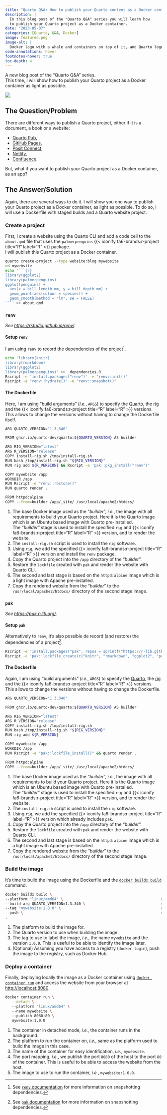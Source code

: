 ```yaml
---
title: "Quarto Q&A: How to publish your Quarto content as a Docker container?"
description: |
  In this blog post of the "Quarto Q&A" series you will learn how
  to publish your Quarto project as a Docker container.
date: "2023-05-07"
categories: [Quarto, Q&A, Docker]
image: featured.png
image-alt: |
  Docker logo with a whale and containers on top of it, and Quarto logo with text inside the whale.
code-annotations: hover
footnotes-hover: true
toc-depth: 4
---
```


A new blog post of the "Quarto Q&A" series.  
This time, I will show how to publish your Quarto project as a Docker container as light as possible.

![](featured.png){fig-alt="Docker logo with a whale and containers on top of it, and Quarto logo with text inside the whale." fig-align="center"}

## The Question/Problem

There are different ways to publish a Quarto project, either if it is a document, a book or a website:

- [Quarto Pub](https://quarto.org/docs/publishing/quarto-pub.html),
- [GitHub Pages](https://quarto.org/docs/publishing/github-pages.html),
- [Posit Connect](https://quarto.org/docs/publishing/rstudio-connect.html),
- [Netlify](https://quarto.org/docs/publishing/netlify.html),
- [Confluence](https://quarto.org/docs/publishing/confluence.html).

But, what if you want to publish your Quarto project as a Docker container, as an app?

## The Answer/Solution

Again, there are several ways to do it.
I will show you one way to publish your Quarto project as a Docker container, as light as possible.
To do so, I will use a Dockerfile with staged builds and a Quarto website project.

### Create a project

First, I create a website using the Quarto CLI and add a code cell to the `about.qmd` file that uses the `palmerpenguins` {{< iconify fa6-brands:r-project title="R" label="R" >}} package.  
I will publish this Quarto project as a Docker container.

```bash
quarto create-project --type website:blog mywebsite
cd mywebsite
echo '```{r}
library(ggplot2)
library(palmerpenguins)
ggplot(penguins) +
  aes(x = bill_length_mm, y = bill_depth_mm) +
  geom_point(aes(colour = species)) +
  geom_smooth(method = "lm", se = FALSE)
```' >> about.qmd
```

### `renv`

_See <https://rstudio.github.io/renv/>._

#### Setup `renv`

I am using `renv` to record the dependencies of the project[^renv-deps].  

[^renv-deps]: See [`renv` documentation](https://rstudio.github.io/renv/articles/renv.html#snapshotting-dependencies) for more information on snapshotting dependencies.

```bash
echo 'library(knitr)
library(rmarkdown)
library(ggplot2)
library(palmerpenguins)' >> _dependencies.R
Rscript -e 'install.packages("renv")' -e "renv::init()"
Rscript -e "renv::hydrate()" -e "renv::snapshot()"
```

#### The Dockerfile

Here, I am using "build arguments" (_i.e._, `ARGS`) to specify the [Quarto](https://quarto.org/), the [rig](https://github.com/r-lib/rig) and the {{< iconify fa6-brands:r-project title="R" label="R" >}} versions.  
This allows to change the versions without having to change the Dockerfile itself.

```bash
ARG QUARTO_VERSION="1.3.340"

FROM ghcr.io/quarto-dev/quarto:${QUARTO_VERSION} AS builder             # <1>

ARG RIG_VERSION="latest"
ARG R_VERSION="release"
COPY install-rig.sh /tmp/install-rig.sh
RUN bash /tmp/install-rig.sh "${RIG_VERSION}"                           # <2>
RUN rig add ${R_VERSION} && Rscript -e 'pak::pkg_install("renv")'       # <3>

COPY mywebsite /app                                                     # <4>
WORKDIR /app
RUN Rscript -e "renv::restore()"
RUN quarto render .                                                     # <5>

FROM httpd:alpine                                                       # <6>
COPY --from=builder /app/_site/ /usr/local/apache2/htdocs/              # <7>
```
1. The base Docker image used as the "_builder_", _i.e._,
   the image with all requirements to build your Quarto project.
   Here it is the Quarto image which is an Ubuntu based image with Quarto pre-installed.  
   The "_builder_" stage is used to install the specified `rig` and {{< iconify fa6-brands:r-project title="R" label="R" >}} version,
   and to render the website.
2. The `install-rig.sh` script is used to install the `rig` software.
3. Using `rig`, we add the specified {{< iconify fa6-brands:r-project title="R" label="R" >}} version and install the `renv` package.
4. Copy the Quarto project into the `/app` directory of the "_builder_".
5. Restore the `lockfile` created with `pak` and render the website with Quarto CLI.
6. The second and last stage is based on the `httpd:alpine` image which is a light image with Apache pre-installed.
7. Copy the rendered website from the "_builder_" to the `/usr/local/apache2/htdocs/` directory of the second stage image.

### `pak`

_See <https://pak.r-lib.org/>._

#### Setup `pak`

Alternatively to `renv`, it's also possible de record (and restore) the dependencies of a project[^pak-deps].

[^pak-deps]: See [`pak` documentation](https://pak.r-lib.org/reference/index.html#lock-files) for more information on snapshotting dependencies.

```bash
Rscript -e 'install.packages("pak", repos = sprintf("https://r-lib.github.io/p/pak/stable/%s/%s/%s", .Platform$pkgType, R.Version()$os, R.Version()$arch))'
Rscript -e 'pak::lockfile_create(c("knitr", "rmarkdown", "ggplot2", "palmerpenguins"))'
```

#### The Dockerfile  

Again, I am using "build arguments" (_i.e._, `ARGS`) to specify the [Quarto](https://quarto.org/), the [rig](https://github.com/r-lib/rig) and the {{< iconify fa6-brands:r-project title="R" label="R" >}} versions.  
This allows to change the versions without having to change the Dockerfile.

```bash
ARG QUARTO_VERSION="1.3.340"

FROM ghcr.io/quarto-dev/quarto:${QUARTO_VERSION} AS builder             # <1>

ARG RIG_VERSION="latest"
ARG R_VERSION="release"
COPY install-rig.sh /tmp/install-rig.sh
RUN bash /tmp/install-rig.sh "${RIG_VERSION}"                           # <2>
RUN rig add ${R_VERSION}                                                # <3>

COPY mywebsite /app                                                     # <4>
WORKDIR /app
RUN Rscript -e "pak::lockfile_install()" && quarto render .             # <5>

FROM httpd:alpine                                                       # <6>
COPY --from=builder /app/_site/ /usr/local/apache2/htdocs/              # <7>
```
1. The base Docker image used as the "_builder_", _i.e._,
   the image with all requirements to build your Quarto project.
   Here it is the Quarto image which is an Ubuntu based image with Quarto pre-installed.  
   The "_builder_" stage is used to install the specified `rig` and {{< iconify fa6-brands:r-project title="R" label="R" >}} version,
   and to render the website.
2. The `install-rig.sh` script is used to install the `rig` software.
3. Using `rig`, we add the specified {{< iconify fa6-brands:r-project title="R" label="R" >}} version which already includes `pak`.
4. Copy the Quarto project into the `/app` directory of the "_builder_".
5. Restore the `lockfile` created with `pak` and render the website with Quarto CLI.
6. The second and last stage is based on the `httpd:alpine` image which is a light image with Apache pre-installed.
7. Copy the rendered website from the "_builder_" to the `/usr/local/apache2/htdocs/` directory of the second stage image.

### Build the image

It's time to build the image using the Dockerfile and the [`docker buildx build`](https://docs.docker.com/engine/reference/commandline/buildx_build/) command.

```bash
docker buildx build \
--platform "linux/amd64" \                                            # <1>
--build-arg QUARTO_VERSION=1.3.340 \                                  # <2>
--tag "mywebsite:1.0.0" \                                             # <3>
--push \                                                              # <4>
.
```
1. The platform to build the image for.
2. The Quarto version to use when building the image.
3. The tag to use to label the image, _i.e._, the name `mywebsite` and the version `1.0.0`.
   This is useful to be able to identify the image later.
4. (Optional) Assuming you have access to a registry (`docker login`),
   push the image to the registry, such as Docker Hub.

### Deploy a container

Finally, deploying locally the image as a Docker container using [`docker container run`](https://docs.docker.com/engine/reference/commandline/container_run/) and access the website from your browser at <http://localhost:8080>.

```bash
docker container run \
   --detach \                                                            # <1>
   --platform "linux/amd64" \                                            # <2>
   --name mywebsite \                                                    # <3>
   --publish 8080:80 \                                                   # <4>
   mywebsite:1.0.0                                                       # <5>
```
1. The container in detached mode, _i.e._, the container runs in the background.
2. The platform to run the container on, _i.e._, same as the platform used to build the image in this case.
3. The name of the container for easy identification, _i.e._, `mywebsite`.
4. The port mapping, _i.e._, we publish the port `8080` of the host to the port `80` of the container.
   This is useful to be able to access the website from the host.
5. The image to use to run the container, _i.e._, `mywebsite:1.0.0`.
